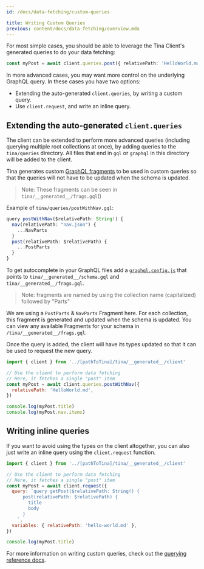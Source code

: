 ```yaml
---
id: /docs/data-fetching/custom-queries

title: Writing Custom Queries
previous: content/docs/data-fetching/overview.mdx
---
```


For most simple cases, you should be able to leverage the Tina Client's generated queries to do your data fetching:

```ts
const myPost = await client.queries.post({ relativePath: 'HelloWorld.md' })
```

In more advanced cases, you may want more control on the underlying GraphQL query. In these cases you have two options:

- Extending the auto-generated `client.queries`, by writing a custom query.
- Use `client.request`, and write an inline query.

## Extending the auto-generated `client.queries`

The client can be extended to perform more advanced queries (including querying multiple root collections at once), by adding queries to the `tina/queries` directory. All files that end in `gql` or `graphql` in this directory will be added to the client.

Tina generates custom [GraphQL fragments](https://graphql.org/learn/queries/#fragments) to be used in custom queries so that the queries will not have to be updated when the schema is updated.

> Note: These fragments can be seen in `tina/__generated__/frags.gql`()

Example of `tina/queries/postWithNav.gql`:

```ts
query postWithNav($relativePath: String!) {
  nav(relativePath: "nav.json") {
    ...NavParts
  }
  post(relativePath: $relativePath) {
    ...PostParts
  }
}
```

To get autocomplete in your GraphQL files add a [`graphql.config.js`](https://github.com/tinacms/tina-cloud-starter/blob/main/graphql.config.js) that points to `tina/__generated__/schema.gql` and `tina/__generated__/frags.gql`.

> Note: fragments are named by using the collection name (capitalized) followed by "Parts"

We are using a `PostParts` & `NavParts` Fragment here. For each collection, this fragment is generated and updated when the schema is updated. You can view any available Fragments for your schema in `/tina/__generated__/frags.gql`.

Once the query is added, the client will have its types updated so that it can be used to request the new query.

```js
import { client } from '../[pathToTina]/tina/__generated__/client'

// Use the client to perform data fetching
// Here, it fetches a single "post" item
const myPost = await client.queries.postWithNav({
  relativePath: 'HelloWorld.md',
})

console.log(myPost.title)
console.log(myPost.nav.items)
```

## Writing inline queries

If you want to avoid using the types on the client altogether, you can also just write an inline query using the `client.request` function.

```js
import { client } from '../[pathToTina]/tina/__generated__/client'

// Use the client to perform data fetching
// Here, it fetches a single "post" item
const myPost = await client.request({
  query: `query getPost($relativePath: String!) {
      post(relativePath: $relativePath) {
        title
        body
      }
    `,
  variables: { relativePath: 'hello-world.md' },
})

console.log(myPost.title)
```

For more information on writing custom queries, check out the [querying reference docs](/docs/graphql/queries/).
